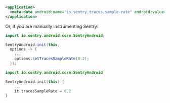 ```xml {filename:AndroidManifest.xml}
<application>
  <meta-data android:name="io.sentry.traces.sample-rate" android:value="0.2" />
</application>
```

Or, if you are manually instrumenting Sentry:

```java {tabTitle:Java}
import io.sentry.android.core.SentryAndroid;

SentryAndroid.init(this,
  options -> {
    ...
    options.setTracesSampleRate(0.2);
  });
```

```kotlin {tabTitle:Kotlin}
import io.sentry.android.core.SentryAndroid

SentryAndroid.init(this) {
    ...
    it.tracesSampleRate = 0.2
}
```
